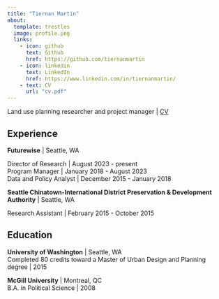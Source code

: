 ```yaml
---
title: "Tiernan Martin"
about:
  template: trestles
  image: profile.png
  links: 
    - icon: github
      text: Github
      href: https://github.com/tiernanmartin
    - icon: linkedin
      text: LinkedIn
      href: https://www.linkedin.com/in/tiernanmartin/
    - text: CV
      url: "cv.pdf"
---
```


::: {.column-page}
Land use planning researcher and project manager \| [CV](https://www.linkedin.com/in/tiernanmartin/)

## Experience

**Futurewise** \| Seattle, WA

::: indented-text
Director of Research \| August 2023 - present<br>
Program Manager | January 2018 - August 2023<br>
Data and Policy Analyst \| December 2015 - January 2018
:::

**Seattle Chinatown-International District Preservation & Development Authority** \| Seattle, WA 

::: indented-text
Research Assistant \| February 2015 - October 2015
:::

## Education

**University of Washington** \| Seattle, WA<br>Completed 80 credits toward a Master of Urban Design and Planning degree \| 2015

**McGill University** \| Montreal, QC<br>B.A. in Political Science \| 2008

:::
